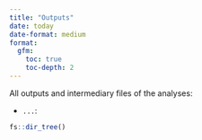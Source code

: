 ```yaml
---
title: "Outputs"
date: today
date-format: medium
format: 
  gfm:
    toc: true
    toc-depth: 2
---
```


All outputs and intermediary files of the analyses:

-   `...`:

```r
fs::dir_tree()
```
